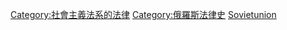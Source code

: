 {{catmore}}
[[Category:社會主義法系的法律|Category:社會主義法系的法律]]
[[Category:俄羅斯法律史|Category:俄羅斯法律史]]
[[Category:已不存在的国家的法律|Sovietunion]]